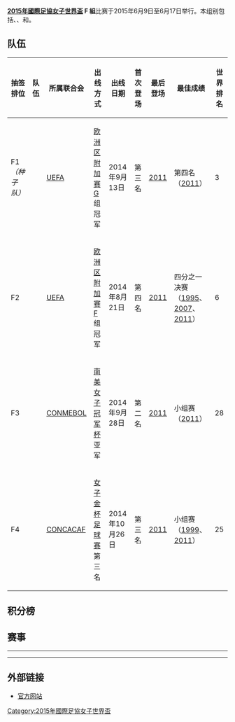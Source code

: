 {{NoteTA
|G1=足球
}}

'''[[2015年國際足協女子世界盃|2015年國際足協女子世界盃]] F 組'''比赛于2015年6月9日至6月17日举行。本组别包括{{nwft|法国}}、{{nwft|英格兰}}、{{nwft|哥伦比亚}}和{{nwft|墨西哥}}。

== 队伍 ==
{| class="wikitable sortable"
|-
! 抽签排位
! 队伍
! 所属联合会
! 出线方式
! 出线日期
! 首次登场
! 最后登场
! 最佳成绩
! 世界排名
|-
| F1''（种子队）'' || style=white-space:nowrap | {{fbw|FRA}} || [[UEFA|UEFA]] || [[2015年國際足協女子世界盃资格赛欧洲区附加赛|欧洲区附加赛]]G组冠军 || 2014年9月13日 || data-sort-value="3" | 第三名 || [[2011年國際足協女子世界盃|2011]] || data-sort-value="4.1" | 第四名 （[[2011年國際足協女子世界盃|2011]]） || 3
|-
| F2 || style=white-space:nowrap | {{fbw|ENG}} || [[UEFA|UEFA]] || [[2015年國際足協女子世界盃资格赛欧洲区附加赛|欧洲区附加赛]]F组冠军 || 2014年8月21日 || data-sort-value="4" | 第四名 || [[2011年國際足協女子世界盃|2011]] || data-sort-value="3.3" | 四分之一决赛 （[[1995年國際足協女子世界盃|1995]]、[[2007年國際足協女子世界盃|2007]]、[[2011年國際足協女子世界盃|2011]]） || 6
|-
| F3 || style=white-space:nowrap | {{fbw|COL}} || [[CONMEBOL|CONMEBOL]] || [[2014年南美女子冠军杯足球赛|南美女子冠军杯]]亚军 || 2014年9月28日 || data-sort-value="2" | 第二名 || [[2011年國際足協女子世界盃|2011]] || data-sort-value="1.1" | 小组赛 （[[2011年國際足協女子世界盃|2011]]） || 28
|-
| F4 || style=white-space:nowrap | {{fbw|MEX}} || [[CONCACAF|CONCACAF]] || [[2014年北美洲女子金杯足球赛|女子金杯足球赛]] 第三名 || 2014年10月26日 || data-sort-value="3" | 第三名 || [[2011年國際足協女子世界盃|2011]] || data-sort-value="1.2" | 小组赛 （[[1999年國際足協女子世界盃|1999]]、[[2011年國際足協女子世界盃|2011]]） || 25
|}

== 积分榜 ==
{{2015年國際足協女子世界盃F組積分榜}}

== 赛事 ==
{{Football box
| date= 2015年6月9日
| time= 14:00 ADT (UTC−3)
| team1= {{fbw-rt|FRA}}
| score= 1–0
| report= [http://www.fifa.com/womensworldcup/matches/round=268020/match=300269464/index.html 报告]
| team2= {{fbw|ENG}}
| goals1= [[Eugénie_Le_Sommer|Le Sommer]] {{goal|29}}
| goals2=
| stadium= [[蒙克顿|蒙克顿]][[蒙克顿体育场|蒙克顿体育场]]
| attendance=11,686
| referee= Thalia Mitzi（{{nfa|GRE}}）
}}
{{Football box
| date=  2015年6月9日
| time=  17:00 ADT (UTC−3)
| team1= {{fbw-rt|COL}}
| score= 1–1
| report=  [http://www.fifa.com/womensworldcup/matches/round=268020/match=300269481/index.html 报告]
| team2= {{fbw|MEX}}
| goals1= [[Daniela_Montoya|Montoya]] {{goal|82}}
| goals2= [[Veronica_Perez|Perez]] {{goal|36}}
| stadium= [[蒙克顿|蒙克顿]][[蒙克顿体育场|蒙克顿体育场]]
| attendance=11,686
| referee= Theresa Neguel（{{nfa|CMR}}）
}}
----
{{Football box
| date= 2015年6月13日
| time= 14:00 ADT (UTC−3)
| team1= {{fbw-rt|FRA}}
| score= 0–2
| report= [http://www.fifa.com/womensworldcup/matches/round=268020/match=300269479/index.html 报告]
| team2=  {{fbw|COL}}
| goals1=
| goals2= [[Lady_Andrade|Andrade]] {{goal|19}} <br> [[Catalina_Usme|Usme]] {{goal|90+3}}
| stadium= [[蒙克顿|蒙克顿]][[蒙克顿体育场|蒙克顿体育场]]
| attendance= 13,138
| referee= 秦亮（{{nfa|CHN}}）
}}
{{Football box
| date= 2015年6月13日
| time= 17:00 ADT (UTC−3)
| team1= {{fbw-rt|ENG}}
| score= 2–1
| report= [http://www.fifa.com/womensworldcup/matches/round=268020/match=300269512/index.html 报告]
| team2= {{fbw|MEX}}
| goals1= [[Fran_Kirby|Kirby]] {{goal|71}} <br> [[Karen_Carney|Carney]] {{goal|82}}
| goals2= [[Fabiola_Ibarra|Ibarra]] {{goal|90+1}}
| stadium= [[蒙克顿|蒙克顿]][[蒙克顿体育场|蒙克顿体育场]]
| attendance= 13,138
| referee= Anna-Marie Keighley（{{nfa|AUS}}）
}}
----
{{Football box
| date= 2015年6月17日
| time= 16:00 ADT (UTC−3)
| team1= {{fbw-rt|MEX}}
| score=0–5
| report= [http://www.fifa.com/womensworldcup/matches/round=268020/match=300269472/index.html 报告]
| team2= {{fbw|FRA}}
| goals1=
| goals2= [[Marie-Laure_Delie|Delie]] {{goal|1}} <br> [[Jennifer_Ruiz|Ruiz]] {{goal|9|o.g.}} <br> [[Eugénie_Le_Sommer|Le Sommer]] {{goal|13||36}}<br> [[Amandine_Henry|Henry]] {{goal|80}}
| stadium= [[渥太華|渥太華]][[蘭斯顿體育場|蘭斯顿體育場]]
| attendance=
| referee= 山岸幸子（{{nfa|JPN}}）
}}
{{Football box
| date= 2015年6月17日
| time= 16:00 ADT (UTC−3)
| team1= {{fbw-rt|ENG}}
| score= 2–1
| report= [http://www.fifa.com/womensworldcup/matches/round=268020/match=300269478/index.html 报告]
| team2= {{fbw|COL}}
| goals1= [[Karen_Carney|Carney]] {{goal|15}}<br />[[Fara_Williams|Williams]] {{goal|38|pen.}}
| goals2= [[Lady_Andrade|Andrade]] {{goal|90+4}}
| stadium= [[蒙特利尔|蒙特利尔]][[蒙特利尔奥林匹克体育场|蒙特利尔奥林匹克体育场]]
| attendance= 13,862
| referee= Carol-Anne Chenard（{{nfa|CAN}}）
}}

== 外部链接 ==
*[http://www.fifa.com/womensworldcup/index.html 官方网站]{{Wayback|url=http://www.fifa.com/womensworldcup/index.html |date=20150604051823 }}

{{2015年國際足協女子世界盃}}
[[Category:2015年國際足協女子世界盃|Category:2015年國際足協女子世界盃]]
